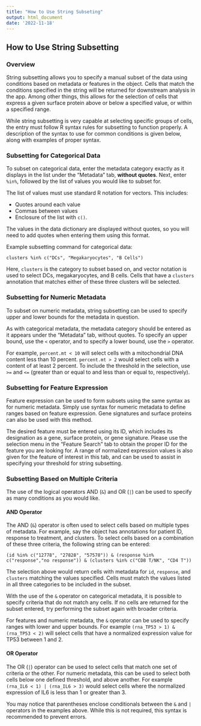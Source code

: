```yaml
---
title: "How to Use String Subseting"
output: html_document
date: '2022-11-18'
---
```


## How to Use String Subsetting 

### Overview

String subsetting allows you to specify a manual subset of the data using conditions based on metadata or features in the object. Cells that match the conditions specified in the string will be returned for downstream analysis in the app. Among other things, this allows for the selection of cells that express a given surface protein above or below a specified value, or within a specified range.

While string subsetting is very capable at selecting specific groups of cells, the entry must follow R syntax rules for subsetting to function properly. A description of the syntax to use for common conditions is given below, along with examples of proper syntax. 

### Subsetting for Categorical Data

To subset on categorical data, enter the metadata category exactly as it displays in the list under the "Metadata" tab, **without quotes**. Next, enter `%in%`, followed by the list of values you would like to subset for. 

The list of values must use standard R notation for vectors. This includes:

* Quotes around each value
* Commas between values
* Enclosure of the list with `c()`. 

The values in the data dictionary are displayed without quotes, so you will need to add quotes when entering them using this format.

Example subsetting command for categorical data:
```
clusters %in% c("DCs", "Megakaryocytes", "B Cells")
```

Here, `clusters` is the category to subset based on, and vector notation is used to select DCs, megakaryocytes, and B cells. Cells that have a `clusters` annotation that matches either of these three clusters will be selected.

### Subsetting for Numeric Metadata 

To subset on numeric metadata, string subsetting can be used to specify upper and lower bounds for the metadata in question. 

As with categorical metadata, the metadata category should be entered as it appears under the "Metadata" tab, without quotes. To specify an upper bound, use the `<` operator, and to specify a lower bound, use the `>` operator.

For example, `percent.mt < 10` will select cells with a mitochondrial DNA content less than 10 percent. `percent.mt > 2` would select cells with a content of at least 2 percent. To include the threshold in the selection, use `>=` and `<=` (greater than or equal to and less than or equal to, respectively). 

### Subsetting for Feature Expression 

Feature expression can be used to form subsets using the same syntax as for numeric metadata. Simply use syntax for numeric metadata to define ranges based on feature expression. Gene signatures and surface proteins can also be used with this method.

The desired feature must be entered using its ID, which includes its designation as a gene, surface protein, or gene signature. Please use the selection menu in the "Feature Search" tab to obtain the proper ID for the feature you are looking for. A range of normalized expression values is also given for the feature of interest in this tab, and can be used to assist in specifying your threshold for string subsetting. 

### Subsetting Based on Multiple Criteria

The use of the logical operators AND (`&`) and OR (`|`) can be used to specify as many conditions as you would like. 

#### AND Operator 

The AND (`&`) operator is often used to select cells based on multiple types of metadata. For example, say the object has annotations for patient ID, response to treatment, and clusters. To select cells based on a combination of these three criteria, the following string can be entered:

```
(id %in% c("12778", "27828", "57578")) & (response %in% c("response","no response")) & (clusters %in% c("CD8 T/NK", "CD4 T"))
```

The selection above would return cells with metadata for `id`, `response`, and `clusters` matching the values specified. Cells must match the values listed in all three categories to be included in the subset.

With the use of the `&` operator on categorical metadata, it is possible to specify criteria that do not match any cells. If no cells are returned for the subset entered, try performing the subset again with broader criteria.

For features and numeric metadata, the `&` operator can be used to specify ranges with lower and upper bounds. For example `(rna_TP53 > 1) & (rna_TP53 < 2)` will select cells that have a normalized expression value for TP53 between 1 and 2. 

#### OR Operator

The OR (`|`) operator can be used to select cells that match one set of criteria or the other. For numeric metadata, this can be used to select both cells below one defined threshold, and above another. For example `(rna_IL6 < 1) | (rna_IL6 > 3)` would select cells where the normalized expression of IL6 is less than 1 or greater than 3.

You may notice that parentheses enclose conditionals between the `&` and `|` operators  in the examples above. While this is not required, this syntax is recommended to prevent errors. 